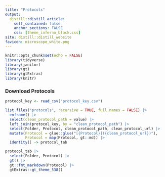 ```yaml
---
title: "Protocols"
output:
  distill::distill_article:
    self_contained: false
    anchor_sections: FALSE
    css: [theme_inferno_black.css]
site: distill::distill_website
favicon: microscope_white.png
---
```


```r

knitr::opts_chunk$set(echo = FALSE)
library(tidyverse)
library(janitor)
library(gt)
library(gtExtras)
library(knitr)


```
  
### Download Protocols    

```r

protocol_key <- read_csv("protocol_key.csv")

list.files("protocols", recursive = TRUE, full.names = FALSE) |> 
  enframe() |> 
  select(clean_protocol_path = value) |>
  left_join(protocol_key, by = "clean_protocol_path") |> 
  select(Folder, Protocol, clean_protocol_path, clean_protocol_url) |> 
  mutate(Protocol = glue::glue("[{Protocol}]({clean_protocol_url})"),
         Protocol = map(Protocol, gt::md)) |>
  identity() -> protocol_tab

protocol_tab |> 
  select(Folder, Protocol) |> 
  gt() |> 
  gt::fmt_markdown(Protocol) |> 
  gtExtras::gt_theme_538()


```



 <br>

 <br>

 <br>

  